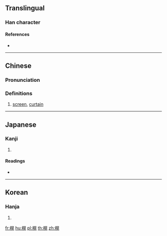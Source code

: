==Translingual==

===Han character===
{{Han char|rn=75|rad=木|as=10|sn=14|four=46911|canj=DAFU|ids=⿰木晃}}

====References====
* {{Han ref|kx=0543.350|dkj=15256|dj=0931.190|hdz=21263.170|uh=69A5|ud=27045|bh=E261|bd=57953}}

----

==Chinese==
{{zh-forms}}

===Pronunciation===
{{zh-pron
|m=huàng
|c=fong2
|mc=y
|oc=y
|ma=
|cat=n
}}

===Definitions===
# [[screen]], [[curtain]]

----

==Japanese==

===Kanji===
{{ja-kanji|grade=|rs=木10}}

# {{defn|lang=ja|sort=木10}}

====Readings====
* {{ja-readings|on=[[こう]] (kō), [[おう]] (ō)|kun=[[つくえ]] (tsukue)}}

----

==Korean==

===Hanja===
{{ko-hanja|hangeul=황|eumhun=|rv=hwang|mr=hwang|y=hwang}}

# {{defn|lang=ko|sort=木10}}

[[fr:榥]]
[[hu:榥]]
[[pl:榥]]
[[th:榥]]
[[zh:榥]]